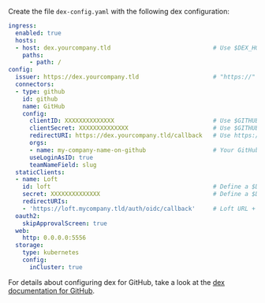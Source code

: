 Create the file `dex-config.yaml` with the following dex configuration:
```yaml {4,6,12-16,21-24}
ingress:
  enabled: true
  hosts:
  - host: dex.yourcompany.tld                             # Use $DEX_HOSTNAME
    paths:
      - path: /
config:
  issuer: https://dex.yourcompany.tld                     # "https://" + $DEX_HOSTNAME
  connectors:
  - type: github
    id: github
    name: GitHub
    config:
      clientID: XXXXXXXXXXXXXX                            # Use $GITHUB_CLIENT_ID (see above)
      clientSecret: XXXXXXXXXXXXXX                        # Use $GITHUB_CLIENT_SECRET (see above)
      redirectURI: https://dex.yourcompany.tld/callback   # Use https:// + $DEX_HOSTNAME + /callback
      orgs:
      - name: my-company-name-on-github                   # Your GitHub organization (only members can sign in via dex)
      useLoginAsID: true
      teamNameField: slug
  staticClients:
  - name: Loft
    id: loft                                              # Define a $DEX_CLIENT_ID
    secret: XXXXXXXXXXXXXX                                # Define a $DEX_CLIENT_SECRET (can be any secret key)
    redirectURIs:
    - 'https://loft.mycompany.tld/auth/oidc/callback'     # Loft URL + /auth/oidc/callback
  oauth2:
    skipApprovalScreen: true
  web:
    http: 0.0.0.0:5556
  storage:
    type: kubernetes
    config:
      inCluster: true
```

For details about configuring dex for GitHub, take a look at the [dex documentation for GitHub](https://dexidp.io/docs/connectors/github/).

